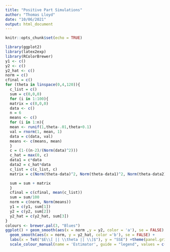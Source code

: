 ```yaml
---
title: "Positive Part Simulations"
author: "Thomas Lloyd"
date: "10/06/2021"
output: html_document
---
```


```r
knitr::opts_chunk$set(echo = TRUE)
```


```r
library(ggplot2)
library(latex2exp)
library(RColorBrewer) 
y1 <- c()
y2 <- c()
y2_hat <- c()
norm = c()
cfinal = c()
for (theta in linspace(0,4,120)){
  c_list = c()
  sum = c(0,0,0)
  for (i in 1:100){
  matrix = c(0,0,0)
  data <- c()
  n = 6
  means <- c()
  for (i in 1:n){
  mean <- runif(1,theta-.01,theta+0.1)
  val = rnorm(1, mean, 1)
  data = c(data, val)
  means <- c(means, mean)
  }
  c = (1-((n-2)/(Norm(data)^2)))
  c_hat = max(0, c)
  data1 = c*data
  data2 = c_hat*data
  c_list = c(c_list, c)
  matrix = c(Norm(theta-data)^2, Norm(theta-data1)^2, Norm(theta-data2)^2)

  sum = sum + matrix
  }
  cfinal = c(cfinal, mean(c_list))
  sum = sum/100
  norm = c(norm, Norm(means))
  y1 = c(y1, sum[1])
  y2 = c(y2, sum[2])
  y2_hat = c(y2_hat, sum[3])
}
colours <- brewer.pal(3, "Blues")
ggplot() + geom_smooth(aes(x = norm ,y = y2, color = 'a'), se = FALSE)  + 
  geom_smooth(aes(x = norm, y = y2_hat, color ='b'), se = FALSE) + 
  labs(x = TeX("$E\\[ || \\theta || \\]$"), y = "SSE") +theme(panel.grid.major = element_blank(), panel.grid.minor = element_blank(),panel.background = element_blank(), axis.line = element_line(colour = "black")) + 
  scale_colour_manual(name = 'Estimator', guide = "legend", values = c('a' = colours[2], 'b' = colours[3]), labels = c('JS','JS+')) 
```